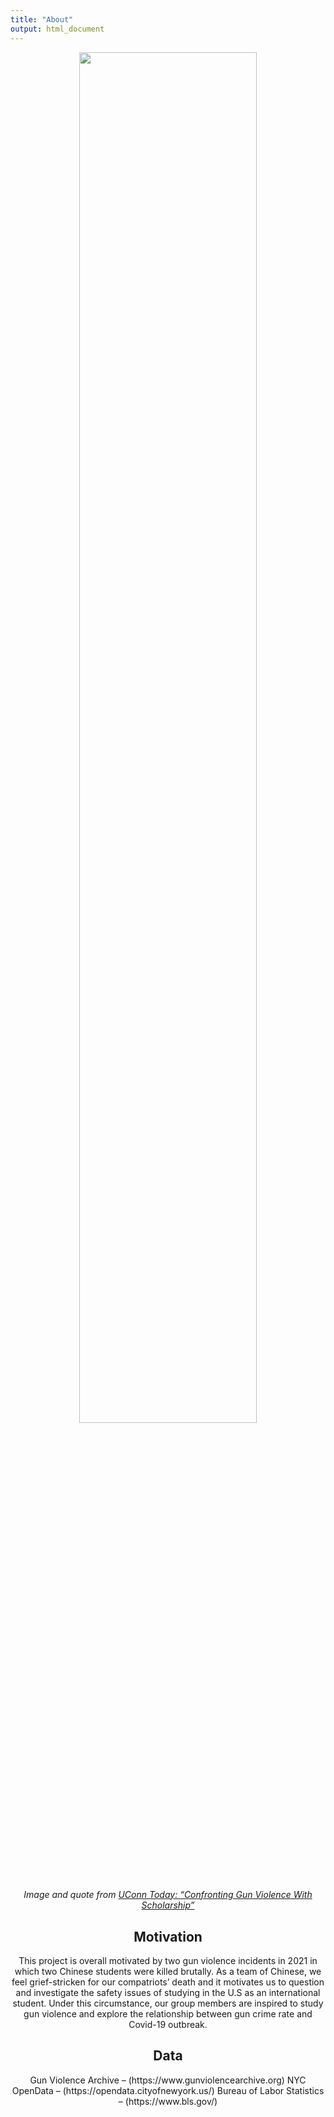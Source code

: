 ```yaml
---
title: "About"
output: html_document
---
```


<center>
<img src="photo1.png" style="width:75%" class="center">

*Image and quote from [_UConn Today_: "Confronting Gun Violence With Scholarship"](https://today.uconn.edu/2021/03/confronting-gun-violence-with-scholarship/)*
<div style="margin-bottom:30px;">
</div>

## Motivation

This project is overall motivated by two gun violence incidents in 2021 in which two Chinese students  were killed brutally. As a team of Chinese, we feel grief-stricken for our compatriots’ death and it motivates us to question and investigate the safety issues of studying in the U.S as an international student. Under this circumstance, our group members are inspired to study gun violence and explore the relationship between gun crime rate and Covid-19 outbreak.

## Data

Gun Violence Archive – (https://www.gunviolencearchive.org)
NYC OpenData – (https://opendata.cityofnewyork.us/)
Bureau of Labor Statistics – (https://www.bls.gov/)


